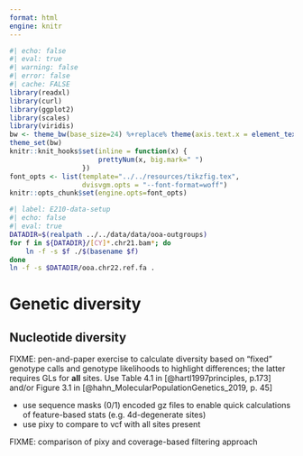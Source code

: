 ```yaml
---
format: html
engine: knitr
---
```


```r
#| echo: false
#| eval: true
#| warning: false
#| error: false
#| cache: FALSE
library(readxl)
library(curl)
library(ggplot2)
library(scales)
library(viridis)
bw <- theme_bw(base_size=24) %+replace% theme(axis.text.x = element_text(angle = 45, hjust = 1, vjust = 1))
theme_set(bw)
knitr::knit_hooks$set(inline = function(x) {
                      prettyNum(x, big.mark=" ")
                  })
font_opts <- list(template="../../resources/tikzfig.tex",
                  dvisvgm.opts = "--font-format=woff")
knitr::opts_chunk$set(engine.opts=font_opts)
```

```bash
#| label: E210-data-setup
#| echo: false
#| eval: true
DATADIR=$(realpath ../../data/data/ooa-outgroups)
for f in ${DATADIR}/[CY]*.chr21.bam*; do
	ln -f -s $f ./$(basename $f)
done
ln -f -s $DATADIR/ooa.chr22.ref.fa .
```

# Genetic diversity {#sec-ex-genetic-diversity}

## Nucleotide diversity {#sec-ex-nucleotide-diversity}

::: {.callout-warning}

FIXME: pen-and-paper exercise to calculate diversity based on "fixed"
genotype calls and genotype likelihoods to highlight differences; the
latter requires GLs for **all** sites. Use Table 4.1 in
[@hartl1997principles, p.173] and/or Figure 3.1 in
[@hahn_MolecularPopulationGenetics_2019, p. 45]

:::

::: {.callout-note}

- use sequence masks (0/1) encoded gz files to enable quick
  calculations of feature-based stats (e.g. 4d-degenerate sites)
- use pixy to compare to vcf with all sites present


:::


FIXME: comparison of pixy and coverage-based filtering approach
